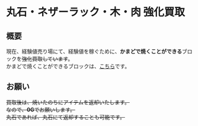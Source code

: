 # 丸石・ネザーラック・木・肉 強化買取

## 概要
現在、経験値売り場にて、経験値を稼ぐために、**かまどで焼くことができる**ブロックを~~強化買取しています~~。  
かまどで焼くことができるブロックは、[こちら](/wiki/furnance-can)です。

## お願い
~~買取後は、焼いたのちにアイテムを返却いたします。  
なので、**0G**でお願いします。  
丸石であれば、丸石にて返却することも可能です。~~
